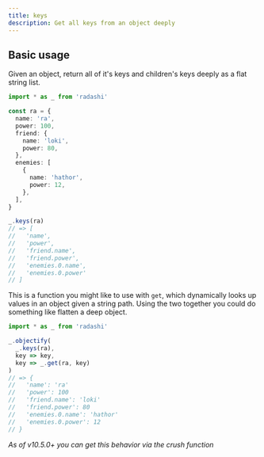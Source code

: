 ```yaml
---
title: keys
description: Get all keys from an object deeply
---
```


## Basic usage

Given an object, return all of it's keys and children's keys deeply as a flat string list.

```ts
import * as _ from 'radashi'

const ra = {
  name: 'ra',
  power: 100,
  friend: {
    name: 'loki',
    power: 80,
  },
  enemies: [
    {
      name: 'hathor',
      power: 12,
    },
  ],
}

_.keys(ra)
// => [
//   'name',
//   'power',
//   'friend.name',
//   'friend.power',
//   'enemies.0.name',
//   'enemies.0.power'
// ]
```

This is a function you might like to use with `get`, which dynamically looks up values in an object given a string path. Using the two together you could do something like flatten a deep object.

```ts
import * as _ from 'radashi'

_.objectify(
  _.keys(ra),
  key => key,
  key => _.get(ra, key)
)
// => {
//   'name': 'ra'
//   'power': 100
//   'friend.name': 'loki'
//   'friend.power': 80
//   'enemies.0.name': 'hathor'
//   'enemies.0.power': 12
// }
```

_As of v10.5.0+ you can get this behavior via the crush function_

